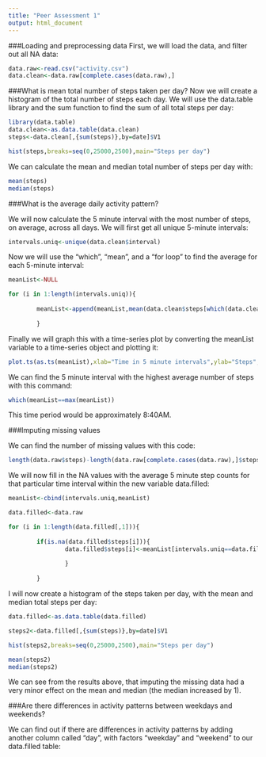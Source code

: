 ```yaml
---
title: "Peer Assessment 1"
output: html_document
---
```

###Loading and preprocessing data
First, we will load the data, and filter out all NA data:

```r
data.raw<-read.csv("activity.csv")
data.clean<-data.raw[complete.cases(data.raw),]
```

###What is mean total number of steps taken per day?
Now we will create a histogram of the total number of steps each day. We will use the data.table library and the sum function to find the sum of all total steps per day:

```r
library(data.table)
data.clean<-as.data.table(data.clean)
steps<-data.clean[,{sum(steps)},by=date]$V1

hist(steps,breaks=seq(0,25000,2500),main="Steps per day")
```

We can calculate the mean and median total number of steps per day with:

```r

mean(steps)
median(steps)

```

###What is the average daily activity pattern?

We will now calculate the 5 minute interval with the most number of steps, on average, across all days. We will first get all unique 5-minute intervals:

```r

intervals.uniq<-unique(data.clean$interval)

```
Now we will use the "which", "mean", and a "for loop" to find the average for each 5-minute interval:

```r

meanList<-NULL

for (i in 1:length(intervals.uniq)){
        
        meanList<-append(meanList,mean(data.clean$steps[which(data.clean$interval==intervals.uniq[i])],na.rm=TRUE))
        
        }
```

Finally we will graph this with a time-series plot by converting the meanList variable to a time-series object and plotting it:

```r

plot.ts(as.ts(meanList),xlab="Time in 5 minute intervals",ylab="Steps",main="Time-series of steps over a day")

```

We can find the 5 minute interval with the highest average number of steps with this command:
```r

which(meanList==max(meanList))

```

This time period would be approximately 8:40AM.

###Imputing missing values

We can find the number of missing values with this code:

```r

length(data.raw$steps)-length(data.raw[complete.cases(data.raw),]$steps)

```

We will now fill in the NA values with the average 5 minute step counts for that particular time interval within the new variable data.filled:

```r
meanList<-cbind(intervals.uniq,meanList)

data.filled<-data.raw

for (i in 1:length(data.filled[,1])){
        
        if(is.na(data.filled$steps[i])){
                data.filled$steps[i]<-meanList[intervals.uniq==data.filled$interval[i],2]
                
                }
        
        }
```

I will now create a histogram of the steps taken per day, with the mean and median total steps per day:

```r

data.filled<-as.data.table(data.filled)

steps2<-data.filled[,{sum(steps)},by=date]$V1

hist(steps2,breaks=seq(0,25000,2500),main="Steps per day")

mean(steps2)
median(steps2)

```

We can see from the results above, that imputing the missing data had a very minor effect on the mean and median (the median increased by 1).

###Are there differences in activity patterns between weekdays and weekends?

We can find out if there are differences in activity patterns by adding another column called "day", with factors "weekday" and "weekend" to our data.filled table:

```r


```